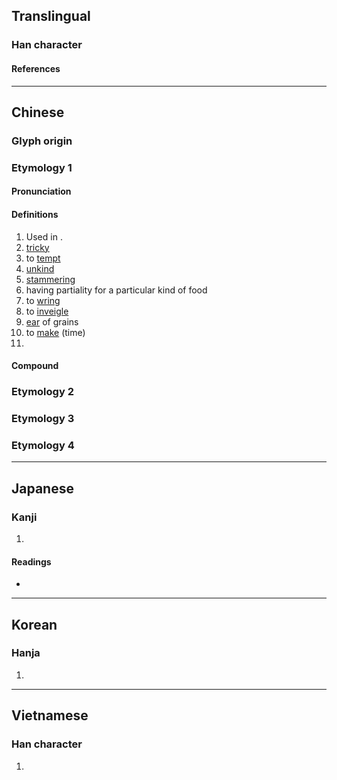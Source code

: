 {{character info/new}}
{{also|ㅋ}}
==Translingual==
{{stroke order|type=animate}}

===Han character===
{{Han char|rn=18|rad=刀|as=00|sn=2|var=1|four=17120|canj=SM|ids=⿹𠃌㇀}}

====References====
{{Han ref|kx=0135.250|dkj=01846|dj=0304.050|hdz=10320.020|uh=5201}}

----

==Chinese==
{{zh-forms}}

===Glyph origin===
{{Han etym}}
===Etymology 1===
====Pronunciation====
{{zh-pron
|m=diāo
|ma=Zh-diao.ogg
|c=diu1
|h=pfs=
|md=
|mn=tiau/thiau
|w=
|mc=y
|oc=y
|cat=pn
}}
====Definitions====
{{zh-hanzi}}

# Used in {{zh-l|刁斗}}.
# [[tricky]]
# to [[tempt]]
# [[unkind]]
# [[stammering]]
# having partiality for a particular kind of food
# to [[wring]]
# to [[inveigle]]
# [[ear]] of grains
# to [[make]] (time)
# {{surname|lang=zh}}
====Compound====
{{zh-der|千刁萬惡|刁話|刁蕭|刁風|刁悍|刁皮|刁狡|刁難|刁天決地|刁蹬|刁斗|刁蹬用強|刁鑽|刁頑|刁滑|刁嘴|刁棍|刁天厥地|刁搔|刁詐|刁風拐月|刁拐|刁民|刁虐|刁騷|刁訟|刁厥|刁健訟棍|奸刁|刁鑽古怪|刁天撅地|刁決|刁蠻|刁頓|刁決古憋|刁惡|刁徒|刁姦|刁刁|放刁|撒刁|放刁撒潑|百般刁難|石刁柏|放刁把濫|撒潑放刁}}

===Etymology 2===
{{zh-see|凋|ss}}
===Etymology 3===
{{zh-see|碉|ss}}
===Etymology 4===
{{zh-see|雕|ss}}
----

==Japanese==

===Kanji===
{{ja-kanji|grade=9|rs=刀00}}

# {{defn|lang=ja|sort=刀00}}

====Readings====
* {{ja-readings|on=[[てう]] (teu), [[ちょう]] (chō)|kun=}}

----

==Korean==

===Hanja===
{{ko-hanja|hangeul=조|rv=jo|mr=cho}}

# {{defn|lang=ko|sort=刀00}}

----

==Vietnamese==

===Han character===
{{vi-readings|rs=刀00| hanviet = điêu}}

# {{defn|lang=vi|sort=刀00}}